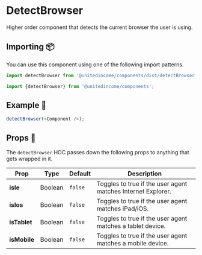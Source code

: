 # DetectBrowser

Higher order component that detects the current browser the user is using.

## Importing 📦

You can use this component using one of the following import patterns.

```javascript
import detectBrowser from '@unitedincome/components/dist/detectBrowser';
```

```javascript
import {detectBrowser} from '@unitedincome/components';
```

## Example 🚀

```javascript
detectBrowser(<Component />);
```

## Props 🔧

The `detectBrowser` HOC passes down the following props to anything that gets wrapped in it.

| Prop         | Type    | Default | Description                                                  |
| ------------ | ------- | ------- | ------------------------------------------------------------ |
| **isIe**     | Boolean | `false` | Toggles to true if the user agent matches Internet Explorer. |
| **isIos**    | Boolean | `false` | Toggles to true if the user agent matches iPad/iOS.          |
| **isTablet** | Boolean | `false` | Toggles to true if the user agent matches a tablet device.   |
| **isMobile** | Boolean | `false` | Toggles to true if the user agent matches a mobile device.   |
